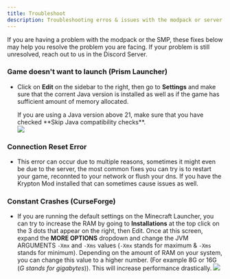 ---
title: Troubleshoot
description: Troubleshooting erros & issues with the modpack or server.
---

If you are having a problem with the modpack or the SMP, these fixes below may help you resolve the problem you are facing.
If your problem is still unresolved, reach out to us in the Discord Server.

### Game doesn't want to launch (Prism Launcher)


- Click on **Edit** on the sidebar to the right, then go to **Settings** and make sure that the corrent Java version is installed
as well as if the game has sufficient amount of memory allocated.

    <Aside>If you are using a Java version above 21, make sure that you have checked 
    **Skip Java compatibility checks**.</Aside>
    <img src="../../../src/assets/java-troubleshoot.webp"></img>

### Connection Reset Error

- This error can occur due to multiple reasons, sometimes it might even be due to the server, the most common
fixes you can try is to restart your game, reconnted to your network or flush your dns. If you have the Krypton
Mod installed that can sometimes cause issues as well.

### Constant Crashes (CurseForge)

- If you are running the default settings on the Minecraft Launcher, you can try to increase the RAM by going to
**Installations** at the top click on the 3 dots that appear on the right, then Edit. Once at this screen, expand
the **MORE OPTIONS** dropdown and change the JVM ARGUMENTS `-Xmx` and `-Xms` values (`-Xmx` stands for maximum &
`-Xms` stands for minimum). Depending on the amount of RAM on your system, you can change this value to a higher number.
(For example 8G or 16G (*G stands for gigabytes*)). This will increase performance drastically.
<img src="../../../src/assets/mclauncher-memory.webp"></img>